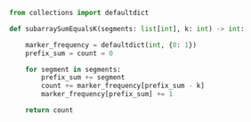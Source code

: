 ```python meta="source=problems/560-subarray-sum-equals-k/solution.py"
from collections import defaultdict

def subarraySumEqualsK(segments: list[int], k: int) -> int:

    marker_frequency = defaultdict(int, {0: 1})
    prefix_sum = count = 0

    for segment in segments:
        prefix_sum += segment
        count += marker_frequency[prefix_sum - k]
        marker_frequency[prefix_sum] += 1

    return count
```